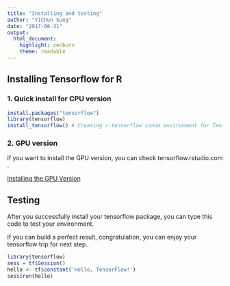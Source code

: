```yaml
---
title: "Installing and testing"
author: "YiChun Sung"
date: "2017-08-31"
output: 
  html_document:
    highlight: zenburn
    theme: readable
---
```



## Installing Tensorflow for R

### 1. Quick install for CPU version

```r
install.packages("tensorflow")
library(tensorflow)
install_tensorflow() # Creating r-tensorflow conda environment for TensorFlow installation
```

### 2. GPU version

If you want to install the GPU version, you can check tensorflow.rstudio.com .

[Installing the GPU Version](https://tensorflow.rstudio.com)

## Testing

After you successfully install your tensorflow package, you can type this code to test your environment.

If you can build a perfect result, congratulation, you can enjoy your tensorflow trip for next step.

```r
library(tensorflow)
sess = tf$Session()
hello <- tf$constant('Hello, TensorFlow!')
sess$run(hello)
```